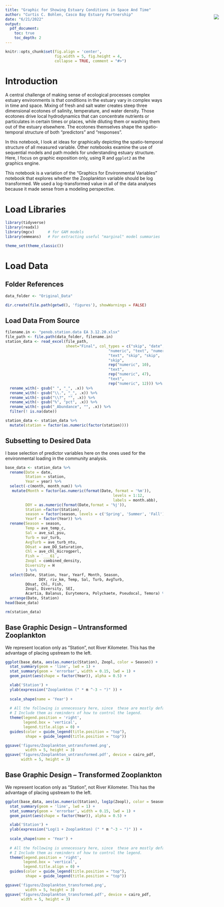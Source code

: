 ```yaml
---
title: "Graphic for Showing Estuary Conditions in Space And Time"
author: "Curtis C. Bohlen, Casco Bay Estuary Partnership"
date: "6/21/2022"
output:
  pdf_document:
    toc: true
    toc_depth: 2
---
```


<img
    src="https://www.cascobayestuary.org/wp-content/uploads/2014/04/logo_sm.jpg"
    style="position:absolute;top:100px;right:50px;" />

```r
knitr::opts_chunk$set(fig.align = 'center',
                      fig.width = 5, fig.height = 4,
                      collapse = TRUE, comment = "#>")
```

# Introduction
A central challenge of making sense of ecological processes complex estuary 
environments is that conditions in the estuary vary in complex ways in time and 
space.  Mixing of fresh and salt water creates steep three dimensional ecotones
of salinity, temperature, and water density. Those ecotones drive local
hydrodynamics that can concentrate nutrients or particulates in certain times or
places, while diluting them or washing them out of the estuary elsewhere. The 
ecotones themselves shape the spatio-temporal structure of both "predictors" and
"responses".

In this notebook, I look at ideas for graphically depicting the spatio-temporal 
structure of all measured variable.  Other notebooks examine the use of
sequential models and path models for understanding estuary structure. Here, I 
focus on graphic exposition only, using R and `ggplot2` as the graphics engine.

This notebook is a variation of the "Graphics for Environmental Variables" 
notebook that explores whether the Zooplankton variable should be log
transformed.  We used a log-transformed value in all of the data analyses
because it made sense from a modeling perspective.

# Load Libraries
```r
library(tidyverse)
library(readxl)
library(mgcv)      # for GAM models
library(emmeans)   # For extracting useful "marginal" model summaries

theme_set(theme_classic())
```

# Load Data
## Folder References
```r
data_folder <- "Original_Data"

dir.create(file.path(getwd(), 'figures'), showWarnings = FALSE)
```

## Load Data From Source
```r
filename.in <- "penob.station.data EA 3.12.20.xlsx"
file_path <- file.path(data_folder, filename.in)
station_data <- read_excel(file_path, 
                           sheet="Final", col_types = c("skip", "date", 
                                              "numeric", "text", "numeric", 
                                              "text", "skip", "skip", 
                                              "skip", 
                                              rep("numeric", 10),
                                              "text", 
                                              rep("numeric", 47),
                                              "text",
                                              rep("numeric", 12))) %>%
  rename_with(~ gsub(" ", "_", .x)) %>%
  rename_with(~ gsub("\\.", "_", .x)) %>%
  rename_with(~ gsub("\\?", "", .x)) %>%
  rename_with(~ gsub("%", "pct", .x)) %>%
  rename_with(~ gsub("_Abundance", "", .x)) %>%
  filter(! is.na(date))

station_data <- station_data %>%
  mutate(station = factor(as.numeric(factor(station))))
```

## Subsetting to Desired Data
I base selection of predictor variables here on the ones used for the 
environmental loading in the community analysis.

```r
base_data <- station_data %>%
  rename(Date = date, 
         Station = station,
         Year = year) %>%
  select(-c(month, month_num)) %>%
   mutate(Month = factor(as.numeric(format(Date, format = '%m')),
                                                levels = 1:12, 
                                                labels = month.abb),
         DOY = as.numeric(format(Date,format = '%j')),
         Station =factor(Station),
         season = factor(season, levels = c('Spring', 'Summer', 'Fall')),
         Yearf = factor(Year)) %>%
  rename(Season = season,
         Temp = ave_temp_c,
         Sal = ave_sal_psu,
         Turb = sur_turb,
         AvgTurb = ave_turb_ntu,
         DOsat = ave_DO_Saturation,
         Chl = ave_chl_microgperl,
         Fish = `___61`,
         Zoopl = combined_density,
         Diversity = H
         ) %>%
  select(Date, Station, Year, Yearf, Month, Season, 
               DOY, riv_km, Temp, Sal, Turb, AvgTurb, 
         DOsat, Chl, Fish, 
         Zoopl, Diversity, SEI,
         Acartia, Balanus, Eurytemora, Polychaete, Pseudocal, Temora) %>%
  arrange(Date, Station)
head(base_data)
```

```r
rm(station_data)
```

## Base Graphic Design -- Untransformed Zooplankton
We represent location only as "Station", not River Kilometer.  This has the
advantage of placing upstream to the left.

```r
ggplot(base_data, aes(as.numeric(Station), Zoopl, color = Season)) +
  stat_summary(geom = 'line', lwd = 1) +
  stat_summary(geom = 'errorbar', width = 0.15, lwd = 1) +
  geom_point(aes(shape = factor(Year)), alpha = 0.5) +

  xlab('Station') +
  ylab(expression("Zooplankton (" * m ^-3 ~ ")" )) +
  
  scale_shape(name = 'Year') +
  
  # All the following is unnecessary here, since  these are mostly defaults, but
  # I Include them as reminders of how to control the legend.
  theme(legend.position = 'right', 
        legend.box = 'vertical',
        legend.title.align = 0) +
  guides(color = guide_legend(title.position = "top"),
         shape = guide_legend(title.position = "top"))
```
```r
ggsave('figures/Zooplankton_untransformed.png',
         width = 5, height = 3)
ggsave('figures/Zooplankton_untransformed.pdf', device = cairo_pdf, 
       width = 5, height = 3)
```

## Base Graphic Design -- Transformed Zooplankton
We represent location only as "Station", not River Kilometer.  This has the
advantage of placing upstream to the left.

```r
ggplot(base_data, aes(as.numeric(Station), log1p(Zoopl), color = Season)) +
  stat_summary(geom = 'line', lwd = 1) +
  stat_summary(geom = 'errorbar', width = 0.15, lwd = 1) +
  geom_point(aes(shape = factor(Year)), alpha = 0.5) +

  xlab('Station') +
  ylab(expression("Log(1 + Zooplankton) (" * m ^-3 ~ ")" )) +
  
  scale_shape(name = 'Year') +
  
  # All the following is unnecessary here, since  these are mostly defaults, but
  # I Include them as reminders of how to control the legend.
  theme(legend.position = 'right', 
        legend.box = 'vertical',
        legend.title.align = 0) +
  guides(color = guide_legend(title.position = "top"),
         shape = guide_legend(title.position = "top"))
```

```r
ggsave('figures/Zooplankton_transformed.png',
         width = 5, height = 3)
ggsave('figures/Zooplankton_transformed.pdf', device = cairo_pdf, 
       width = 5, height = 3)
```

